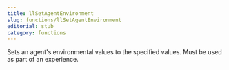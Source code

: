 ```yaml
---
title: llSetAgentEnvironment
slug: functions/llSetAgentEnvironment
editorial: stub
category: functions
---
```


<LSLFunction name="llSetAgentEnvironment"/>

Sets an agent's environmental values to the specified values. Must be used as part of an experience.
